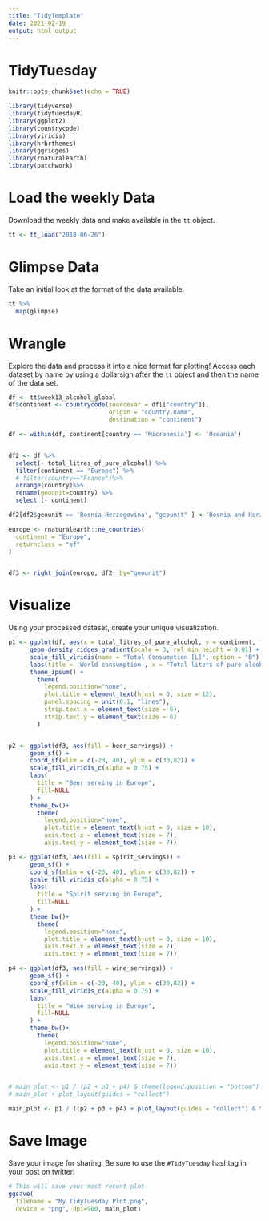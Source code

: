 ---
title: "TidyTemplate"
date: 2021-02-19
output: html_output
---

# TidyTuesday


```{r setup, include=FALSE}

knitr::opts_chunk$set(echo = TRUE)

library(tidyverse)
library(tidytuesdayR)
library(ggplot2)
library(countrycode)
library(viridis)
library(hrbrthemes)
library(ggridges)
library(rnaturalearth)
library(patchwork)
```

# Load the weekly Data

Download the weekly data and make available in the `tt` object.

```{r Load}

tt <- tt_load("2018-06-26")

```

# Glimpse Data

Take an initial look at the format of the data available.

```{r Glimpse}

tt %>% 
  map(glimpse)

```

# Wrangle

Explore the data and process it into a nice format for plotting! Access each dataset by name by using a dollarsign after the `tt` object and then the name of the data set.

```{r Wrangle}

df <- tt$week13_alcohol_global
df$continent <- countrycode(sourcevar = df[["country"]],
                            origin = "country.name",
                            destination = "continent")

df <- within(df, continent[country == 'Micronesia'] <- 'Oceania')


df2 <- df %>%
  select(- total_litres_of_pure_alcohol) %>%
  filter(continent == "Europe") %>%
  # filter(country=="France")%>%
  arrange(country)%>%
  rename(geounit=country) %>%
  select (- continent)

df2[df2$geounit == 'Bosnia-Herzegovina', "geounit" ] <-'Bosnia and Herzegovina'

europe <- rnaturalearth::ne_countries(
  continent = "Europe",
  returnclass = "sf"
)


df3 <- right_join(europe, df2, by="geounit")

```


# Visualize

Using your processed dataset, create your unique visualization.

```{r Visualize}
p1 <- ggplot(df, aes(x = total_litres_of_pure_alcohol, y = continent, fill = ..x..)) +
      geom_density_ridges_gradient(scale = 3, rel_min_height = 0.01) +
      scale_fill_viridis(name = "Total Consumption [L]", option = "B") +
      labs(title = 'World consumption', x = "Total liters of pure alcohol consumed", y = "Continent") +
      theme_ipsum() +
        theme(
          legend.position="none",
          plot.title = element_text(hjust = 0, size = 12),
          panel.spacing = unit(0.1, "lines"),
          strip.text.x = element_text(size = 6),
          strip.text.y = element_text(size = 6)
        )


p2 <- ggplot(df3, aes(fill = beer_servings)) + 
      geom_sf() +
      coord_sf(xlim = c(-23, 40), ylim = c(30,82)) +
      scale_fill_viridis_c(alpha = 0.75) +
      labs(
        title = "Beer serving in Europe",
        fill=NULL
      ) +
      theme_bw()+
        theme(
          legend.position="none",
          plot.title = element_text(hjust = 0, size = 10),
          axis.text.x = element_text(size = 7),
          axis.text.y = element_text(size = 7))

p3 <- ggplot(df3, aes(fill = spirit_servings)) + 
      geom_sf() + 
      coord_sf(xlim = c(-23, 40), ylim = c(30,82)) + 
      scale_fill_viridis_c(alpha = 0.75) +
      labs(
        title = "Spirit serving in Europe",
        fill=NULL
      ) +
      theme_bw()+
        theme(
          legend.position="none",
          plot.title = element_text(hjust = 0, size = 10),
          axis.text.x = element_text(size = 7),
          axis.text.y = element_text(size = 7))

p4 <- ggplot(df3, aes(fill = wine_servings)) + 
      geom_sf() + 
      coord_sf(xlim = c(-23, 40), ylim = c(30,82)) + 
      scale_fill_viridis_c(alpha = 0.75) +
      labs(
        title = "Wine serving in Europe",
        fill=NULL
      ) +
      theme_bw()+
        theme(
          legend.position="none",
          plot.title = element_text(hjust = 0, size = 10),
          axis.text.x = element_text(size = 7),
          axis.text.y = element_text(size = 7))


# main_plot <- p1 / (p2 + p3 + p4) & theme(legend.position = "bottom")
# main_plot + plot_layout(guides = "collect")

main_plot <- p1 / ((p2 + p3 + p4) + plot_layout(guides = "collect") & theme(legend.position = "bottom"))

```

# Save Image

Save your image for sharing. Be sure to use the `#TidyTuesday` hashtag in your post on twitter! 

```{r}

# This will save your most recent plot
ggsave(
  filename = "My TidyTuesday Plot.png",
  device = "png", dpi=900, main_plot)
```
